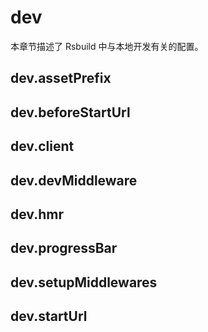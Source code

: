 # dev

本章节描述了 Rsbuild 中与本地开发有关的配置。

## dev.assetPrefix


<AssetPrefix />

## dev.beforeStartUrl


<BeforeStartUrl />

## dev.client


<Client />

## dev.devMiddleware


<DevMiddleware />

## dev.hmr


<Hmr />

## dev.progressBar


<ProgressBar />

## dev.setupMiddlewares


<SetupMiddlewares />

## dev.startUrl


<StartUrl />
